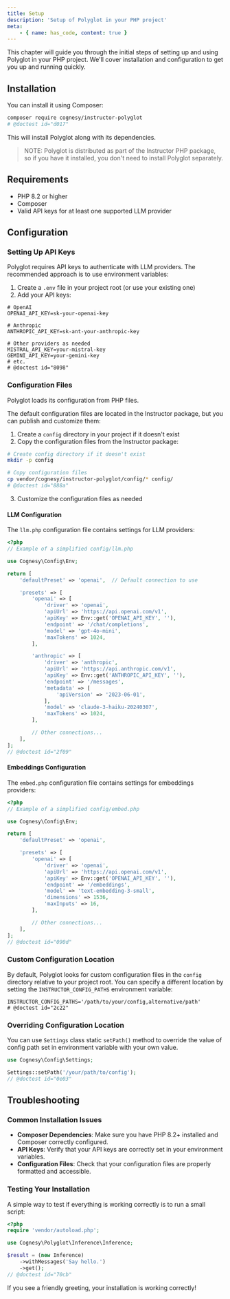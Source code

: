 ```yaml
---
title: Setup
description: 'Setup of Polyglot in your PHP project'
meta:
    - { name: has_code, content: true }
---
```


This chapter will guide you through the initial steps of setting up and using Polyglot in your PHP project. We'll cover installation and configuration to get you up and running quickly.




## Installation

You can install it using Composer:

```bash
composer require cognesy/instructor-polyglot
# @doctest id="d017"
```

This will install Polyglot along with its dependencies.


> NOTE: Polyglot is distributed as part of the Instructor PHP package, so if you have it installed, you don't need to install Polyglot separately.

## Requirements

- PHP 8.2 or higher
- Composer
- Valid API keys for at least one supported LLM provider




## Configuration

### Setting Up API Keys

Polyglot requires API keys to authenticate with LLM providers. The recommended approach is to use environment variables:

1. Create a `.env` file in your project root (or use your existing one)
2. Add your API keys:

```shell
# OpenAI
OPENAI_API_KEY=sk-your-openai-key

# Anthropic
ANTHROPIC_API_KEY=sk-ant-your-anthropic-key

# Other providers as needed
MISTRAL_API_KEY=your-mistral-key
GEMINI_API_KEY=your-gemini-key
# etc.
# @doctest id="8098"
```

### Configuration Files

Polyglot loads its configuration from PHP files.

The default configuration files are located in the Instructor package, but you can publish and customize them:

1. Create a `config` directory in your project if it doesn't exist
2. Copy the configuration files from the Instructor package:

```bash
# Create config directory if it doesn't exist
mkdir -p config

# Copy configuration files
cp vendor/cognesy/instructor-polyglot/config/* config/
# @doctest id="888a"
```

3. Customize the configuration files as needed


#### LLM Configuration

The `llm.php` configuration file contains settings for LLM providers:

```php
<?php
// Example of a simplified config/llm.php

use Cognesy\Config\Env;

return [
    'defaultPreset' => 'openai',  // Default connection to use

    'presets' => [
        'openai' => [
            'driver' => 'openai',
            'apiUrl' => 'https://api.openai.com/v1',
            'apiKey' => Env::get('OPENAI_API_KEY', ''),
            'endpoint' => '/chat/completions',
            'model' => 'gpt-4o-mini',
            'maxTokens' => 1024,
        ],

        'anthropic' => [
            'driver' => 'anthropic',
            'apiUrl' => 'https://api.anthropic.com/v1',
            'apiKey' => Env::get('ANTHROPIC_API_KEY', ''),
            'endpoint' => '/messages',
            'metadata' => [
                'apiVersion' => '2023-06-01',
            ],
            'model' => 'claude-3-haiku-20240307',
            'maxTokens' => 1024,
        ],

        // Other connections...
    ],
];
// @doctest id="2f09"
```

#### Embeddings Configuration

The `embed.php` configuration file contains settings for embeddings providers:

```php
<?php
// Example of a simplified config/embed.php

use Cognesy\Config\Env;

return [
    'defaultPreset' => 'openai',

    'presets' => [
        'openai' => [
            'driver' => 'openai',
            'apiUrl' => 'https://api.openai.com/v1',
            'apiKey' => Env::get('OPENAI_API_KEY', ''),
            'endpoint' => '/embeddings',
            'model' => 'text-embedding-3-small',
            'dimensions' => 1536,
            'maxInputs' => 16,
        ],

        // Other connections...
    ],
];
// @doctest id="090d"
```

### Custom Configuration Location

By default, Polyglot looks for custom configuration files in the `config` directory relative to your project root. You can specify a different location by setting the `INSTRUCTOR_CONFIG_PATHS` environment variable:

```shell
INSTRUCTOR_CONFIG_PATHS='/path/to/your/config,alternative/path'
# @doctest id="2c22"
```

### Overriding Configuration Location

You can use `Settings` class static `setPath()` method to override the value of config path set in environment variable with your own value.

```php
use Cognesy\Config\Settings;

Settings::setPath('/your/path/to/config');
// @doctest id="0e03"
```


## Troubleshooting

### Common Installation Issues

- **Composer Dependencies**: Make sure you have PHP 8.2+ installed and Composer correctly configured.
- **API Keys**: Verify that your API keys are correctly set in your environment variables.
- **Configuration Files**: Check that your configuration files are properly formatted and accessible.


### Testing Your Installation

A simple way to test if everything is working correctly is to run a small script:

```php
<?php
require 'vendor/autoload.php';

use Cognesy\Polyglot\Inference\Inference;

$result = (new Inference)
    ->withMessages('Say hello.')
    ->get();
// @doctest id="70cb"
```

If you see a friendly greeting, your installation is working correctly!
